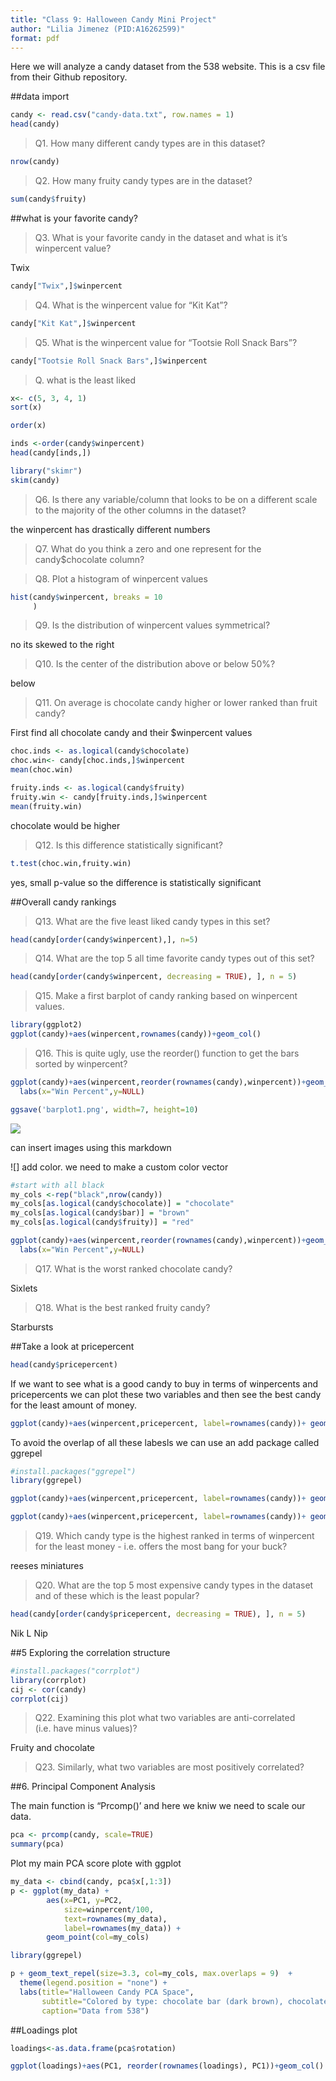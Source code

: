 ```yaml
---
title: "Class 9: Halloween Candy Mini Project"
author: "Lilia Jimenez (PID:A16262599)"
format: pdf
---
```


Here we will analyze a candy dataset from the 538 website. This is a csv file from their Github repository.

##data import

```r
candy <- read.csv("candy-data.txt", row.names = 1)
head(candy)
```
>Q1. How many different candy types are in this dataset?

```r
nrow(candy)
```


>Q2. How many fruity candy types are in the dataset?

```r
sum(candy$fruity)
```


##what is your favorite candy?

>Q3. What is your favorite candy in the dataset and what is it’s winpercent value?

Twix

```r
candy["Twix",]$winpercent
```

>Q4. What is the winpercent value for “Kit Kat”?

```r
candy["Kit Kat",]$winpercent
```

>Q5. What is the winpercent value for “Tootsie Roll Snack Bars”?

```r
candy["Tootsie Roll Snack Bars",]$winpercent
```
>Q. what is the least liked 

```r
x<- c(5, 3, 4, 1)
sort(x)

```

```r
order(x)
```

```r
inds <-order(candy$winpercent)
head(candy[inds,])
```


```r
library("skimr")
skim(candy)
```
>Q6. Is there any variable/column that looks to be on a different scale to the majority of the other columns in the dataset?

the winpercent has drastically different numbers

>Q7. What do you think a zero and one represent for the candy$chocolate column?


>Q8. Plot a histogram of winpercent values

```r
hist(candy$winpercent, breaks = 10
     )
```

>Q9. Is the distribution of winpercent values symmetrical?

no its skewed to the right

>Q10. Is the center of the distribution above or below 50%?

below


>Q11. On average is chocolate candy higher or lower ranked than fruit candy?

First find all chocolate candy and their $winpercent values

```r
choc.inds <- as.logical(candy$chocolate)
choc.win<- candy[choc.inds,]$winpercent
mean(choc.win)
```



```r
fruity.inds <- as.logical(candy$fruity)
fruity.win <- candy[fruity.inds,]$winpercent
mean(fruity.win)
```
chocolate would be higher 


>Q12. Is this difference statistically significant?

```r
t.test(choc.win,fruity.win)
```
yes, small p-value so the difference is statistically significant

##Overall candy rankings

>Q13. What are the five least liked candy types in this set?

```r
head(candy[order(candy$winpercent),], n=5)
```




>Q14. What are the top 5 all time favorite candy types out of this set?

```r
head(candy[order(candy$winpercent, decreasing = TRUE), ], n = 5)
```


>Q15. Make a first barplot of candy ranking based on winpercent values.

```r
library(ggplot2)
ggplot(candy)+aes(winpercent,rownames(candy))+geom_col()
```

>Q16. This is quite ugly, use the reorder() function to get the bars sorted by winpercent?

```r
ggplot(candy)+aes(winpercent,reorder(rownames(candy),winpercent))+geom_col()+
  labs(x="Win Percent",y=NULL)

ggsave('barplot1.png', width=7, height=10)
```
![](barplot1.png)

can insert images using this markdown

![]
add color. we need to make a custom color vector

```r
#start with all black
my_cols <-rep("black",nrow(candy))
my_cols[as.logical(candy$chocolate)] = "chocolate"
my_cols[as.logical(candy$bar)] = "brown"
my_cols[as.logical(candy$fruity)] = "red"
```

```r
ggplot(candy)+aes(winpercent,reorder(rownames(candy),winpercent))+geom_col(fill=my_cols)+
  labs(x="Win Percent",y=NULL)
```


>Q17. What is the worst ranked chocolate candy?

Sixlets


> Q18. What is the best ranked fruity candy?

Starbursts

##Take a look at pricepercent

```r
head(candy$pricepercent)
```
If we want to see what is a good candy to buy in terms of winpercents and pricepercents we can plot these two variables and then see the best candy for the least amount of money.

```r
ggplot(candy)+aes(winpercent,pricepercent, label=rownames(candy))+ geom_point(col=my_cols)+geom_text()
```
To avoid the overlap of all these labesls we can use an add package called ggrepel
```r
#install.packages("ggrepel")
library(ggrepel)

ggplot(candy)+aes(winpercent,pricepercent, label=rownames(candy))+ geom_point(col=my_cols)+geom_text_repel()
```

```r
ggplot(candy)+aes(winpercent,pricepercent, label=rownames(candy))+ geom_point(col=my_cols)+geom_text_repel(max.overlaps = 5,col=my_cols)
```


>Q19. Which candy type is the highest ranked in terms of winpercent for the least money - i.e. offers the most bang for your buck?

reeses miniatures

>Q20. What are the top 5 most expensive candy types in the dataset and of these which is the least popular?

```r
head(candy[order(candy$pricepercent, decreasing = TRUE), ], n = 5)
```
Nik L Nip


##5 Exploring the correlation structure

```r
#install.packages("corrplot")
library(corrplot)
cij <- cor(candy)
corrplot(cij)
```



>Q22. Examining this plot what two variables are anti-correlated (i.e. have minus values)?

Fruity and chocolate


>Q23. Similarly, what two variables are most positively correlated?


##6. Principal Component Analysis

The main function is "Prcomp()' and here we kniw we need to scale our data.

```r
pca <- prcomp(candy, scale=TRUE)
summary(pca)
```

Plot my main PCA score plote with ggplot
```r
my_data <- cbind(candy, pca$x[,1:3])
p <- ggplot(my_data) + 
        aes(x=PC1, y=PC2, 
            size=winpercent/100,  
            text=rownames(my_data),
            label=rownames(my_data)) +
        geom_point(col=my_cols)
```

```r
library(ggrepel)

p + geom_text_repel(size=3.3, col=my_cols, max.overlaps = 9)  + 
  theme(legend.position = "none") +
  labs(title="Halloween Candy PCA Space",
       subtitle="Colored by type: chocolate bar (dark brown), chocolate other (light brown), fruity (red), other (black)",
       caption="Data from 538")
```

##Loadings plot

```r
loadings<-as.data.frame(pca$rotation)

ggplot(loadings)+aes(PC1, reorder(rownames(loadings), PC1))+geom_col()
```

